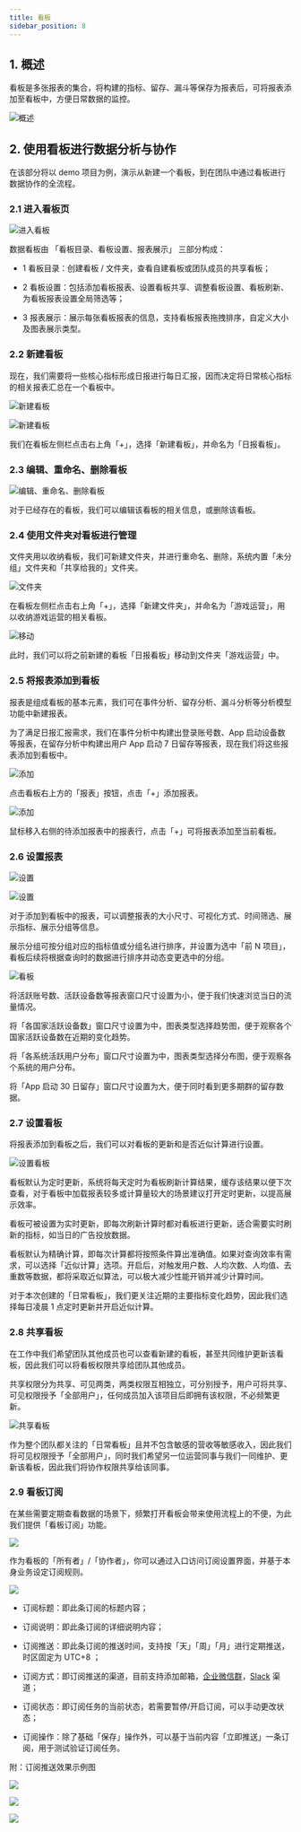 ```yaml
---
title: 看板
sidebar_position: 8
---
```


## 1. 概述

看板是多张报表的集合，将构建的指标、留存、漏斗等保存为报表后，可将报表添加至看板中，方便日常数据的监控。

![概述](/img/customEvent/kanban_summary.png)

## 2. 使用看板进行数据分析与协作

在该部分将以 demo 项目为例，演示从新建一个看板，到在团队中通过看板进行数据协作的全流程。

### 2.1 进入看板页

![进入看板](/img/customEvent/kanban_layout.png)

数据看板由 「看板目录、看板设置、报表展示」 三部分构成：

- 1 看板目录：创建看板 / 文件夹，查看自建看板或团队成员的共享看板；

- 2 看板设置：包括添加看板报表、设置看板共享、调整看板设置、看板刷新、为看板报表设置全局筛选等；

- 3 报表展示：展示每张看板报表的信息，支持看板报表拖拽排序，自定义大小及图表展示类型。

### 2.2 新建看板

现在，我们需要将一些核心指标形成日报进行每日汇报，因而决定将日常核心指标的相关报表汇总在一个看板中。

![新建看板](/img/customEvent/kanban_create_1.png)

![新建看板](/img/customEvent/kanban_create_2.png)

我们在看板左侧栏点击右上角「+」，选择「新建看板」，并命名为「日报看板」。

### 2.3 编辑、重命名、删除看板

![编辑、重命名、删除看板](/img/customEvent/kanban_operation.png)

对于已经存在的看板，我们可以编辑该看板的相关信息，或删除该看板。

### 2.4 使用文件夹对看板进行管理

文件夹用以收纳看板，我们可新建文件夹，并进行重命名、删除，系统内置「未分组」文件夹和「共享给我的」文件夹。

![文件夹](/img/customEvent/kanban_create_folder.png)

在看板左侧栏点击右上角「+」，选择「新建文件夹」，并命名为「游戏运营」，用以收纳游戏运营的相关看板。

![移动](/img/customEvent/kanban_move.png)

此时，我们可以将之前新建的看板「日报看板」移动到文件夹「游戏运营」中。

### 2.5 将报表添加到看板

报表是组成看板的基本元素，我们可在事件分析、留存分析、漏斗分析等分析模型功能中新建报表。

为了满足日报汇报需求，我们在事件分析中构建出登录账号数、App 启动设备数等报表，在留存分析中构建出用户 App 启动 7 日留存等报表，现在我们将这些报表添加到看板中。

![添加](/img/customEvent/kanban_add_report_1.png)

点击看板右上方的「报表」按钮，点击「+」添加报表。

![添加](/img/customEvent/kanban_add_report_2.png)

鼠标移入右侧的待添加报表中的报表行，点击「+」可将报表添加至当前看板。

### 2.6 设置报表

![设置](/img/customEvent/kanban_setting_1.png)

![设置](/img/customEvent/kanban_setting_2.png)

对于添加到看板中的报表，可以调整报表的大小尺寸、可视化方式、时间筛选、展示指标、展示分组等信息。

展示分组可按分组对应的指标值或分组名进行排序，并设置为选中「前 N 项目」，看板后续将根据查询时的数据进行排序并动态变更选中的分组。

![看板](/img/customEvent/kanban_function.png)

将活跃账号数、活跃设备数等报表窗口尺寸设置为小，便于我们快速浏览当日的流量情况。

将「各国家活跃设备数」窗口尺寸设置为中，图表类型选择趋势图，便于观察各个国家活跃设备数在近期的变化趋势。

将「各系统活跃用户分布」窗口尺寸设置为中，图表类型选择分布图，便于观察各个系统的用户分布。

将「App 启动 30 日留存」窗口尺寸设置为大，便于同时看到更多期群的留存数据。

### 2.7 设置看板

将报表添加到看板之后，我们可以对看板的更新和是否近似计算进行设置。

![设置看板](/img/customEvent/kanban_refresh.png)

看板默认为定时更新，系统将每天定时为看板刷新计算结果，缓存该结果以便下次查看，对于看板中加载报表较多或计算量较大的场景建议打开定时更新，以提高展示效率。

看板可被设置为实时更新，即每次刷新计算时都对看板进行更新，适合需要实时刷新的指标，如当日的广告投放数据。

看板默认为精确计算，即每次计算都将按照条件算出准确值。如果对查询效率有需求，可以选择「近似计算」选项。开启后，对触发用户数、人均次数、人均值、去重数等数据，都将采取近似算法，可以极大减少性能开销并减少计算时间。

对于本次创建的「日常看板」，我们更关注近期的主要指标变化趋势，因此我们选择每日凌晨 1 点定时更新并开启近似计算。

### 2.8 共享看板

在工作中我们希望团队其他成员也可以查看新建的看板，甚至共同维护更新该看板，因此我们可以将看板权限共享给团队其他成员。

共享权限分为共享、可见两类，两类权限互相独立，可分别授予，用户可将共享、可见权限授予「全部用户」，任何成员加入该项目后即拥有该权限，不必频繁更新。

![共享看板](/img/customEvent/kanban_share.png)

作为整个团队都关注的「日常看板」且并不包含敏感的营收等敏感收入，因此我们将可见权限授予「全部用户」，同时我们希望另一位运营同事与我们一同维护、更新该看板，因此我们将协作权限共享给该同事。

### 2.9 看板订阅

在某些需要定期查看数据的场景下，频繁打开看板会带来使用流程上的不便，为此我们提供「看板订阅」功能。

![](https://capacity-files.lcfile.com/o70Y2aNmVeloTAPRh6KsVhDOeNJ5lSVu/tap_db_1.png)

作为看板的「所有者」/「协作者」，你可以通过入口访问订阅设置界面，并基于本身业务设定订阅规则。

![](https://capacity-files.lcfile.com/VBWQ9kY882IkRrxqr2RDIHUEwXNXPMQC/tap_db_2.png)

- 订阅标题：即此条订阅的标题内容；

- 订阅说明：即此条订阅的详细说明内容；

- 订阅推送：即此条订阅的推送时间，支持按「天」「周」「月」进行定期推送，时区固定为 UTC+8 ；

- 订阅方式：即订阅推送的渠道，目前支持添加邮箱，[企业微信群](https://open.work.weixin.qq.com/help2/pc/14931?person_id=1&is_tencent)，[Slack](https://api.slack.com/messaging/webhooks) 渠道；

- 订阅状态：即订阅任务的当前状态，若需要暂停/开启订阅，可以手动更改状态；

- 订阅操作：除了基础「保存」操作外，可以基于当前内容「立即推送」一条订阅，用于测试验证订阅任务。

附：订阅推送效果示例图

![](https://capacity-files.lcfile.com/R4MzASkfE5GotyeUte1ct7MY6mEJ5BNR/image-1.png)

![](https://capacity-files.lcfile.com/q6NzsismFRQ9SfD1NM54SbAKTjbhF0sd/image-2.png)

![](https://capacity-files.lcfile.com/xrqRfvksMadial52GrcjvumE3XAbwE4r/image-3.png)





